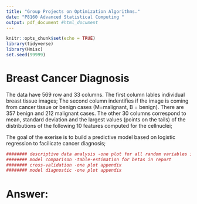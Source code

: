 ```yaml
---
title: "Group Projects on Optimization Algorithms."
date: "P8160 Advanced Statistical Computing "
output: pdf_document #html_document
---
```


```r
knitr::opts_chunk$set(echo = TRUE)
library(tidyverse)
library(Hmisc)
set.seed(99999)
```

# Breast Cancer Diagnosis

The data \textit{breast-cancer.csv} have 569 row and 33 columns. The first column \textbf{ID} lables individual breast tissue images; The second column \textbf{Diagnonsis} indentifies if the image is coming from cancer tissue or benign cases (M=malignant, B = benign). There are 357  benign and 212  malignant cases. The other 30 columns correspond to mean, standard deviation and the largest values (points on the tails) of the distributions of the following 10 features computed for the cellnuclei;
\begin{itemize}
\item radius (mean of distances from center to points on the perimeter)
\item texture (standard deviation of gray-scale values)
\item perimeter
\item area
\item smoothness (local variation in radius lengths)
\item compactness (perimeter\^ 2 / area - 1.0)
\item concavity (severity of concave portions of the contour)
\item concave points (number of concave portions of the contour)
\item symmetry
\item fractal dimension ("coastline approximation" - 1)
\end{itemize}

The goal of the exerise is to build a predictive model based on logistic regression to facilicate cancer diagnosis; 

\textbf{Your to-do-list is}
```r
######## descriptive data analysis -one plot for all random variables in report
######## model comparison -table-estimation for betas in report
######## cross-validation -one plot appendix
######## model diagnostic -one plot appendix
```

\begin{enumerate}
\item Build a logistic model to classify the images into malignant/benign, and write down your likelihood function, its gradient and Hessian matrix.  
Let $y$ be the vector $n$ response random variable, $X$ denote the $n\times p$ design matrix(let$X[i]$ denote the $i$th row) and $\beta$ denote the $p\times 1$ coefficient.
The likelihood of logistic regression is:
$$L(X,y,\beta) = \prod_{i=1}^n \{(\frac{\exp(X[i]\beta)}{1+\exp(X[i]\beta)})^{y_i}(\frac{1}{\exp(X[i]\beta)})^{1-y_i}\}$$
Maximizing the likelihood is equivalent to maximizing the log likelihood:
$$
\begin{aligned}
f(\beta) 
& = \sum_{i=1}^n \{y_i(X[i]\beta)-\log(1+\exp(X[i]\beta))\}\\
& = (X\beta)^T Y-\{\log(1+\exp(X\beta))\}^T Y
\end{aligned}
$$
Let $p$, a vector of $n$ denote $p=\frac{\exp(X\beta)}{1+\exp(X\beta)}$. The gradient of this function is:
$$\nabla f(\beta) = X^T(y-p)$$
The Hessian is given by:
$$\nabla^2 f(\beta) = -X^T p(1-p)^TX$$
Hessian matrix is negative definite, well behaved.


```r
###### data manipulation
setwd("/Users/yujingyao/Desktop/")
mydata <- read.csv("breast-cancer-1.csv") 
summary(mydata)
head(mydata)
dim(mydata)
n <- dim(mydata)[1]
p <- dim(mydata)[2]
list <- rep(3:(p-1))
data <- do.call(cbind,lapply(list, function(x)(mydata[,x]-mean(mydata[,x]))/sd(mydata[,x])))
X <- data.frame(data)%>%
  mutate(.,intercept = 1) 
y <- as.vector(ifelse(mydata[,2]=="M",1,0))
dat <- list(y=y,X=as.matrix(X))
# newdat <- cbind.data.frame(y,X)
# logfit <- glm(y~., family = binomial(link = "logit"),
#           data = newdat)
# summary(logfit)
# didn't converge
```

\item Develop a Newton-Raphson algoirthm to estimate your model; 

```r
##### 1. classical newton raphson
logisticstuff <- function(dat, betavec){ 
  u <- dat$X%*%betavec
  expu <- exp(u) 
  loglik <- t(u)%*%dat$y-t(log(1+expu))%*%dat$y # Log-likelihood at betavec
  prob <- expu / (1 + expu) # P(Y_i=1|x_i)
  grad <-  t(dat$X)%*%(dat$y-prob)
  Hess <- -t(dat$X)%*%prob%*%t(1-prob)%*%dat$X # Hessian at betavec
return(list(loglik = loglik, grad = grad, Hess = Hess))}

NewtonRaphson <- function(dat, func, start, tol=1e-10,maxiter = 200){ 
  i <- 0 
  cur <- start 
  stuff <- func(dat, cur) 
  res <- c(0, stuff$loglik,cur)
  prevloglik <- -Inf # To make sure it iterates 
  while(i < maxiter && abs(stuff$loglik - prevloglik) > tol && stuff$loglik > -Inf) 
    { i <- i + 1 
    prevloglik <- stuff$loglik 
    prev <- cur 
    cur <- prev - solve(stuff$Hess) %*% stuff$grad 
    stuff <- func(dat, cur) # log-lik, gradient, Hessian 
    res <- rbind(res, c(i, stuff$loglik, cur))}  
  return(round(res[nrow(res),3:ncol(res)],2))
}
ans1 <- NewtonRaphson(dat,logisticstuff,rep(1,31),maxiter = 500)
# Error in solve.default(stuff$Hess) : singular

##### 2. gradient descent
gradient <- function(dat, func, start, tol=1e-5,maxiter = 200){ 
  i <- 0 
  cur <- start 
  pp <- length(start)
  stuff <- func(dat, cur) 
  res <- c(0, stuff$loglik,cur)
  prevloglik <- -Inf # To make sure it iterates 
  while(i <= maxiter && abs(stuff$loglik - prevloglik) > tol && stuff$loglik > -Inf) 
    { i <- i + 1 
    prevloglik <- stuff$loglik 
    prev <- cur 
    cur <- prev + (diag(pp)/10)%*% (stuff$grad) 
    stuff <- func(dat, cur) # log-lik, gradient, Hessian 
    res <- rbind(res, c(i, stuff$loglik, cur))}  
  return(round(res[nrow(res),3:ncol(res)],2))
}
ans2 <- gradient(dat,logisticstuff,rep(0,31),maxiter = 500)

##### 3. coordinate-wise decent update
coordinate <- function(dat, start, tol=1e-10,maxiter = 200){ 
  i <- 0 
  pp <- length(start)
  n <- length(dat$y)
  betavec <- start 
  u <- dat$X%*%betavec
  expu <- exp(u) 
  loglik <- t(u)%*%dat$y-t(log(1+expu))%*%dat$y 
  res <- c(0, loglik, betavec)
  prevloglik <- -Inf # To make sure it iterates 
  while(i < maxiter && abs(loglik - prevloglik) > tol && loglik > -Inf) 
    { i <- i + 1 
    prevloglik <- loglik
    prev <- betavec
    for (j in 1:pp){
      ynoj <- dat$X[,-j]%*%betavec[-j]
      betavec[j] <- 1/n*(t(dat$X[,j])%*%(dat$y-ynoj))
    }
    u <- dat$X%*%betavec
    expu <- exp(u) 
    loglik <- t(u)%*%dat$y-t(log(1+expu))%*%dat$y 
    res <- rbind(res, c(i, loglik, betavec))}  
  return(round(res[nrow(res),3:ncol(res)],2))
}
ans3 <- coordinate(dat,rep(1,31))
```


\item Build a logistic-LASSO model to select features, and impletement the pathwise coordinatewise optimization algorithm to obtain a path of solutions with a sequence of descending $\lambda$'s. 
```r
##### 4.coordinate-wise decent update with lasso
sfun <- function(beta,lambda) sign(beta)*max((beta-lambda),0)
coordinatelasso <- function(lambda,dat, start, tol=1e-10,maxiter = 200){ 
  i <- 0 
  pp <- length(start)
  n <- length(dat$y)
  betavec <- start 
  u <- (dat$X)%*%betavec
  expu <- exp(u) 
  loglik <- t(u)%*%dat$y-t(log(1+expu))%*%dat$y + sum(lambda*abs(betavec))
  res <- c(0, loglik, betavec)
  prevloglik <- -Inf # To make sure it iterates 
  while(i < maxiter && abs(loglik - prevloglik) > tol && loglik > -Inf) 
    { i <- i + 1 
    prevloglik <- loglik
    prev <- betavec
    for (j in 1:pp){
      ynoj <- dat$X[,-j]%*%betavec[-j]
      betavec[j] <- sfun(1/n*(t(dat$X[,j])%*%(dat$y-ynoj)),lambda)
    }
    u <- dat$X%*%betavec
    expu <- exp(u) 
    loglik <- t(u)%*%dat$y-t(log(1+expu))%*%dat$y + sum(lambda*abs(betavec))
    res <- rbind(res, c(i, loglik, betavec))}  
  return(round(res[nrow(res),3:ncol(res)],2))
}
ans4 <- coordinatelasso(lambda =1e-2, dat,rep(1,31))
```

\item Use 5-fold cross-validation to select the best $\lambda$. Compare the prediction performance between the 'optimal' model and 'full' model  
```r
##### 5-fold cross-validation
set.seed (99999)
K <- 5
folds <- sample(1:K, n, replace=TRUE)
grid <- 10^seq(-2,0, length=100)
list <- seq(1:100)
cvresult <- do.call(cbind,lapply(list,function(x){
  cv.errors <- vector()
  for (i in 1:K){
  loglasbeta <- coordinatelasso(grid[x], 
                                list(X=as.matrix(X[folds!=i,]),y=y[folds!=i]),
                                start= rep(1,31),tol=1e-1,maxiter = 20)
  u <- as.matrix(X[folds==i,])%*%loglasbeta
  expu <- exp(u) 
  prob <- expu / (1 + expu) 
  pred <- ifelse(prob >=0.5,1,0)
  cv.errors[i] = mean((as.vector(y[folds==i])-as.vector(pred))^2) 
  }
  cv.errors.mean <- mean(cv.errors)
  cv.errors.se <- sqrt(var(cv.errors)/K)
  return(c(cv.errors.mean,cv.errors.se))
  }
))
result <- t(rbind(grid, cvresult))
colnames(result) <-c("grid","cv.error","cv.se")
best.lambda <- result[which.min(result[,2]),1]
final <- coordinatelasso(lambda =best.lambda, dat,rep(1,31))

# plot
result <- data.frame(result)
plot(result$grid, result$cv.error, type="n", xlab="Lambda",cex.lab=1,xaxt="n",cex.axis=1, cex.main=1,
     ylab="CV error", main="Figure 3: Lasso regression by 5 fold cross validation", ylim=c(0,1))
lines(result$grid, result$cv.error ,pch=16, col=4,lwd=1.5, type="b", cex=1)
with(data = result, expr = errbar(grid, cv.error, cv.error+cv.se, cv.error-cv.se, add=T, pch=1, cap=.015, log="x"))
abline(v=best.lambda,col=3,lty=3)
axis(side=1,at=c(0.2, 0.4, 0.6, 0.8, 1.0),labels=c("0.2", "0.4", "0.6","0.8",'1'), cex.axis=1)
```

\item Write a report to summarize your findings.
\end{enumerate}
# Answer: 
```r

```

